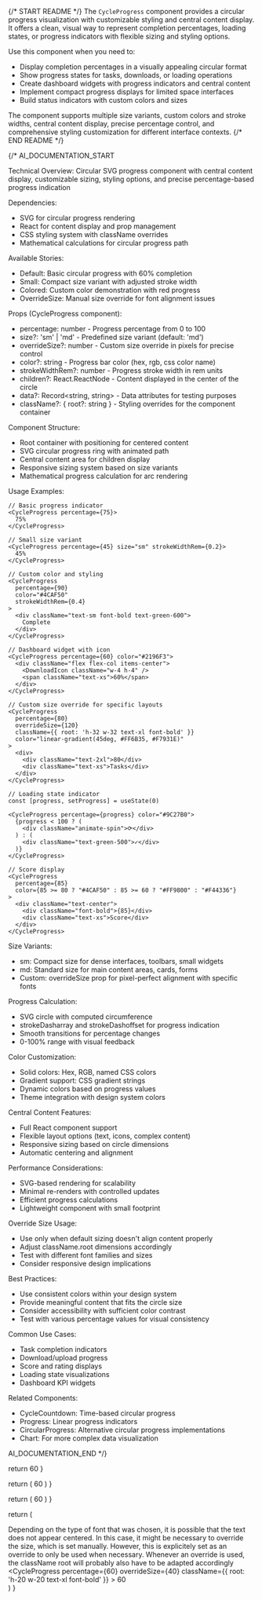 
{/* START README */}
The `CycleProgress` component provides a circular progress visualization with customizable styling and central content display. It offers a clean, visual way to represent completion percentages, loading states, or progress indicators with flexible sizing and styling options.

Use this component when you need to:
- Display completion percentages in a visually appealing circular format
- Show progress states for tasks, downloads, or loading operations
- Create dashboard widgets with progress indicators and central content
- Implement compact progress displays for limited space interfaces
- Build status indicators with custom colors and sizes

The component supports multiple size variants, custom colors and stroke widths, central content display, precise percentage control, and comprehensive styling customization for different interface contexts.
{/* END README */}

{/*
AI_DOCUMENTATION_START

Technical Overview: Circular SVG progress component with central content display, customizable sizing, styling options, and precise percentage-based progress indication

Dependencies:
- SVG for circular progress rendering
- React for content display and prop management
- CSS styling system with className overrides
- Mathematical calculations for circular progress path

Available Stories:
- Default: Basic circular progress with 60% completion
- Small: Compact size variant with adjusted stroke width
- Colored: Custom color demonstration with red progress
- OverrideSize: Manual size override for font alignment issues

Props (CycleProgress component):
- percentage: number - Progress percentage from 0 to 100
- size?: 'sm' | 'md' - Predefined size variant (default: 'md')
- overrideSize?: number - Custom size override in pixels for precise control
- color?: string - Progress bar color (hex, rgb, css color name)
- strokeWidthRem?: number - Progress stroke width in rem units
- children?: React.ReactNode - Content displayed in the center of the circle
- data?: Record<string, string> - Data attributes for testing purposes
- className?: { root?: string } - Styling overrides for the component container

Component Structure:
- Root container with positioning for centered content
- SVG circular progress ring with animated path
- Central content area for children display
- Responsive sizing system based on size variants
- Mathematical progress calculation for arc rendering

Usage Examples:
```tsx
// Basic progress indicator
<CycleProgress percentage={75}>
  75%
</CycleProgress>

// Small size variant
<CycleProgress percentage={45} size="sm" strokeWidthRem={0.2}>
  45%
</CycleProgress>

// Custom color and styling
<CycleProgress 
  percentage={90} 
  color="#4CAF50"
  strokeWidthRem={0.4}
>
  <div className="text-sm font-bold text-green-600">
    Complete
  </div>
</CycleProgress>

// Dashboard widget with icon
<CycleProgress percentage={60} color="#2196F3">
  <div className="flex flex-col items-center">
    <DownloadIcon className="w-4 h-4" />
    <span className="text-xs">60%</span>
  </div>
</CycleProgress>

// Custom size override for specific layouts
<CycleProgress 
  percentage={80}
  overrideSize={120}
  className={{ root: 'h-32 w-32 text-xl font-bold' }}
  color="linear-gradient(45deg, #FF6B35, #F7931E)"
>
  <div>
    <div className="text-2xl">80</div>
    <div className="text-xs">Tasks</div>
  </div>
</CycleProgress>

// Loading state indicator
const [progress, setProgress] = useState(0)

<CycleProgress percentage={progress} color="#9C27B0">
  {progress < 100 ? (
    <div className="animate-spin">⟳</div>
  ) : (
    <div className="text-green-500">✓</div>
  )}
</CycleProgress>

// Score display
<CycleProgress 
  percentage={85} 
  color={85 >= 80 ? "#4CAF50" : 85 >= 60 ? "#FF9800" : "#F44336"}
>
  <div className="text-center">
    <div className="font-bold">{85}</div>
    <div className="text-xs">Score</div>
  </div>
</CycleProgress>
```

Size Variants:
- sm: Compact size for dense interfaces, toolbars, small widgets
- md: Standard size for main content areas, cards, forms
- Custom: overrideSize prop for pixel-perfect alignment with specific fonts

Progress Calculation:
- SVG circle with computed circumference
- strokeDasharray and strokeDashoffset for progress indication
- Smooth transitions for percentage changes
- 0-100% range with visual feedback

Color Customization:
- Solid colors: Hex, RGB, named CSS colors
- Gradient support: CSS gradient strings
- Dynamic colors based on progress values
- Theme integration with design system colors

Central Content Features:
- Full React component support
- Flexible layout options (text, icons, complex content)
- Responsive sizing based on circle dimensions
- Automatic centering and alignment

Performance Considerations:
- SVG-based rendering for scalability
- Minimal re-renders with controlled updates
- Efficient progress calculations
- Lightweight component with small footprint

Override Size Usage:
- Use only when default sizing doesn't align content properly
- Adjust className.root dimensions accordingly
- Test with different font families and sizes
- Consider responsive design implications

Best Practices:
- Use consistent colors within your design system
- Provide meaningful content that fits the circle size
- Consider accessibility with sufficient color contrast
- Test with various percentage values for visual consistency

Common Use Cases:
- Task completion indicators
- Download/upload progress
- Score and rating displays
- Loading state visualizations
- Dashboard KPI widgets

Related Components:
- CycleCountdown: Time-based circular progress
- Progress: Linear progress indicators
- CircularProgress: Alternative circular progress implementations
- Chart: For more complex data visualization

AI_DOCUMENTATION_END
*/}

  return <CycleProgress percentage={60}>60</CycleProgress>
}

  return (
    <CycleProgress percentage={60} size="sm" strokeWidthRem={0.2}>
      60
    </CycleProgress>
  )
}

  return (
    <CycleProgress percentage={60} color="#FF0000">
      60
    </CycleProgress>
  )
}

  return (
    <div>
      Depending on the type of font that was chosen, it is possible that the
      text does not appear centered. In this case, it might be necessary to
      override the size, which is set manually. However, this is explicitely set
      as an override to only be used when necessary. Whenever an override is
      used, the className root will probably also have to be adapted accordingly
      <CycleProgress
        percentage={60}
        overrideSize={40}
        className={{ root: 'h-20 w-20 text-xl font-bold' }}
      >
        60
      </CycleProgress>
    </div>
  )
}

